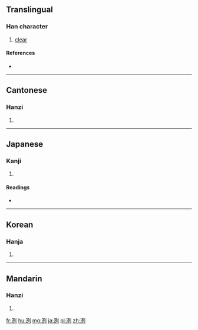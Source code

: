{{also|冽}}
==Translingual==

===Han character===
{{Han char|rn=85|rad=水|as=06|sn=9|four=32100|canj=EMNN}}

# [[clear]]

====References====
* {{Han ref|kx=0619.290|dkj=17364|dj=1015.010|hdz=31605.050|uh=6D0C|ud=27916|bh=AC7B|bd=44155}}

----

==Cantonese==

===Hanzi===
{{yue-hanzi|jyut=|y=lit6}}

# {{defn|lang=yue|sort=水06}}

----

==Japanese==

===Kanji===
{{ja-kanji|grade=|rs=水06}}

# {{defn|lang=ja|sort=水06}}

====Readings====
* {{ja-readings|on=[[れつ]] (retsu)|kun=[[きょい]] (kyoi)}}

----

==Korean==

===Hanja===
{{ko-hanja|hangeul=[[렬]]>[[열]]|eumhun=|rv=ryeol>yeol|mr=ryŏl>yŏl|y=lyel>yel}}

# {{defn|lang=ko|sort=水06}}

----

==Mandarin==

===Hanzi===
{{cmn-hanzi|pin=[[fù]] ([[fu4]]), [[liè]] ([[lie4]])|wg=fu<sup>4</sup>, lieh<sup>4</sup>}}

# {{defn|lang=cmn|sort=水06}}

[[fr:洌]]
[[hu:洌]]
[[mg:洌]]
[[ja:洌]]
[[pl:洌]]
[[zh:洌]]